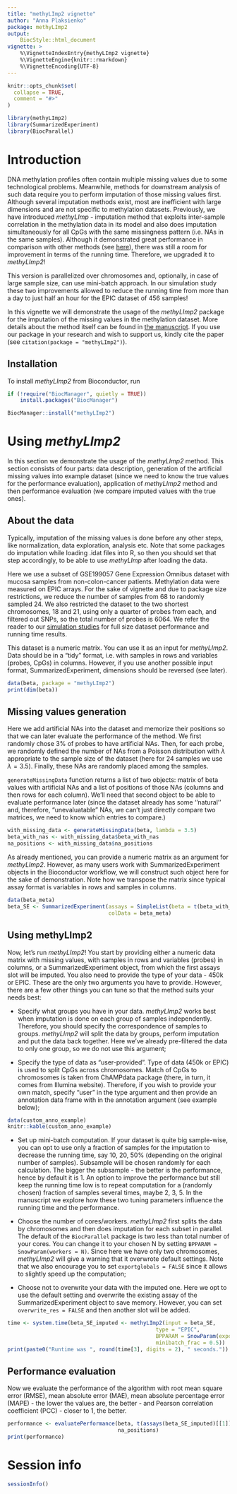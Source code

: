 ```yaml
---
title: "methyLImp2 vignette"
author: "Anna Plaksienko"
package: methyLImp2
output: 
    BiocStyle::html_document
vignette: >
    %\VignetteIndexEntry{methyLImp2 vignette}
    %\VignetteEngine{knitr::rmarkdown}
    %\VignetteEncoding{UTF-8}  
---
```


```r
knitr::opts_chunk$set(
  collapse = TRUE,
  comment = "#>"
)
```

```r
library(methyLImp2)
library(SummarizedExperiment)
library(BiocParallel)
```
# Introduction

DNA methylation profiles often contain multiple missing values due to some technological problems. Meanwhile, methods for downstream analysis of such data require you to perform imputation of those missing values first. Although several imputation methods exist, most are inefficient with large dimensions and are not specific to methylation datasets. Previously, we have introduced *methyLImp* - imputation method that exploits inter-sample correlation in the methylation data in its model and also does imputation simultaneously for all CpGs with the same missingness pattern (i.e. NAs in the same samples). Although it demonstrated great performance in comparison with other methods (see [here](https://pubmed.ncbi.nlm.nih.gov/30796811/)), there was still a room for improvement in terms of the running time. Therefore, we upgraded it to *methyLImp2*!

This version is parallelized over chromosomes and, optionally, in case of large sample size, can use mini-batch approach. In our simulation study these two improvements allowed to reduce the running time from more than a day to just half an hour for the EPIC dataset of 456 samples!

In this vignette we will demonstrate the usage of the *methyLImp2* package for the imputation of the missing values in the methylation dataset. More details about the method itself can be found in [the manuscript](https://academic.oup.com/bioinformatics/article/40/1/btae001/7517106). If you use our package in your research and wish to support us, kindly cite the paper (see `citation(package = "methyLImp2")`).

## Installation
To install *methyLImp2* from Bioconductor, run
```r
if (!require("BiocManager", quietly = TRUE))
    install.packages("BiocManager")

BiocManager::install("methyLImp2")
```


# Using *methyLImp2*

In this section we demonstrate the usage of the *methyLImp2* method. This section consists of four parts: data description, generation of the artificial missing values into example dataset (since we need to know the true values for the performance evaluation), application of *methyLImp2* method and then performance evaluation (we compare imputed values with the true ones). 

## About the data

Typically, imputation of the missing values is done before any other steps, like normalization, data exploration, analysis etc. Note that some packages do imputation while loading .idat files into R, so then you should set that step accordingly, to be able to use *methyLImp* after loading the data.

Here we use a subset of GSE199057 Gene Expression Omnibus dataset with mucosa samples from non-colon-cancer patients.  Methylation data were measured on EPIC arrays. For the sake of vignette and due to package size restrictions, we reduce the number of samples from 68 to randomly sampled 24. We also restricted the dataset to the two shortest chromosomes, 18 and 21, using only a quarter of probes from each, and filtered out SNPs, so the total number of probes is 6064. We refer the reader to our [simulation studies](https://github.com/annaplaksienko/methyLImp2_simulation_studies) for full size dataset performance and running time results. 

This dataset is a numeric matrix. You can use it as an input for *methyLImp2*. Data should be in a "tidy" format, i.e. with samples in rows and variables (probes, CpGs) in columns. However, if you use another possible input format, SummarizedExperiment, dimensions should be reversed (see later).

```r
data(beta, package = "methyLImp2")
print(dim(beta))
```


## Missing values generation

Here we add artificial NAs into the dataset and memorize their positions so that we can later evaluate the performance of the method. We first randomly chose 3\% of probes to have artificial NAs. Then, for each probe, we randomly defined the number of NAs from a Poisson distribution with $\lambda$ appropriate to the sample size of the dataset (here for 24 samples we use $\lambda = 3.5$). Finally, these NAs are randomly placed among the samples. 

`generateMissingData` function returns a list of two objects: matrix of beta values with artificial NAs and a list of positions of those NAs (columns and then rows for each column). We'll need that second object to be able to evaluate performance later (since the dataset already has some ''natural'' and, therefore, "unevaluatable" NAs, we can't just directly compare two matrices, we need to know which entries to compare.)

```r
with_missing_data <- generateMissingData(beta, lambda = 3.5)
beta_with_nas <- with_missing_data$beta_with_nas
na_positions <- with_missing_data$na_positions
```

As already mentioned, you can provide a numeric matrix as an argument for *methyLImp2*. However, as many users work with SummarizedExperiment objects in the Bioconductor workflow, we will construct such object here for the sake of demonstration. Note how we transpose the matrix since typical assay format is variables in rows and samples in columns. 
```r
data(beta_meta)
beta_SE <- SummarizedExperiment(assays = SimpleList(beta = t(beta_with_nas)), 
                                colData = beta_meta)
```

## Using methyLImp2

Now, let's run *methyLImp2*! You start by providing either a numeric data matrix with missing values, with samples in rows and variables (probes) in columns, or a SummarizedExperiment object, from which the first assays slot will be imputed. You also need to provide the type of your data - 450k or EPIC. These are the only two arguments you have to provide. However, there are a few other things you can tune so that the method suits your needs best: 

* Specify what groups you have in your data. *methyLImp2* works best when imputation is done on each group of samples independently. Therefore, you should specify the correspondence of samples to groups. *methyLImp2* will split the data by groups, perform imputation and put the data back together. Here we've already pre-filtered the data to only one group, so we do not use this argument;

* Specify the type of data as "user-provided". Type of data (450k or EPIC) is used to split CpGs across chromosomes. Match of CpGs to chromosomes is taken from ChAMPdata package (there, in turn, it comes from Illumina website). Therefore, if you wish to provide your own match, specify "user" in the type argument and then provide an annotation data frame with in the annotation argument (see example below); 

```r
data(custom_anno_example)
knitr::kable(custom_anno_example)
```

* Set up mini-batch computation. If your dataset is quite big sample-wise, you can opt to use only a fraction of samples for the imputation to decrease the running time, say 10, 20, 50% (depending on the original number of samples). Subsample will be chosen randomly for each calculation. The bigger the subsample - the better is the performance, hence by default it is 1. An option to improve the performance but still keep the running time low is to repeat computation for a (randomly chosen) fraction of samples several times, maybe 2, 3, 5. In the manuscript we explore how these two tuning parameters influence the running time and the performance.

* Choose the number of cores/workers. *methyLImp2* first splits the data by chromosomes and then does imputation for each subset in parallel. The default of the `BiocParallel` package is two less than total number of your cores. You can change it to your chosen N by setting `BPPARAM = SnowParam(workers = N)`. Since here we have only two chromosomes, *methyLImp2* will give a warning that it overwrote default settings. Note that we also encourage you to set `exportglobals = FALSE` since it allows to slightly speed up the computation; 

* Choose not to overwrite your data with the imputed one. Here we opt to use the default setting and overwrite the existing assay of the SummarizedExperiment object to save memory. However, you can set `overwrite_res = FALSE` and then another slot will be added.

```r
time <- system.time(beta_SE_imputed <- methyLImp2(input = beta_SE, 
                                               type = "EPIC", 
                                               BPPARAM = SnowParam(exportglobals = FALSE),
                                               minibatch_frac = 0.5))
print(paste0("Runtime was ", round(time[3], digits = 2), " seconds."))
```

## Performance evaluation

Now we evaluate the performance of the algorithm with root mean square error (RMSE), mean absolute error (MAE), mean absolute percentage error (MAPE) - the lower the values are, the better - and Pearson correlation coefficient (PCC) - closer to 1, the better.

```r
performance <- evaluatePerformance(beta, t(assays(beta_SE_imputed)[[1]]), 
                                   na_positions)
print(performance)
```


# Session info

```r
sessionInfo()
```